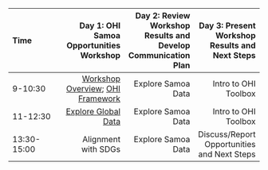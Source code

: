 |Time       |      Day 1: OHI Samoa Opportunities Workshop|      Day 2: Review Workshop Results and Develop Communication Plan|      Day 3: Present Workshop Results and Next Steps|
|:----------|----------:|----------:|----------:|
|9-10:30 | [Workshop Overview](http://ohi-science.org/country-opportunities-training/overview.html); [OHI Framework](http://ohi-science.org/country-opportunities-training/framework.html)  | Explore Samoa Data  | Intro to OHI Toolbox |
|11-12:30 | [Explore Global Data](http://ohi-science.org/country-opportunities-training/explore.html) | Explore Samoa Data |  Intro to OHI Toolbox |
|13:30-15:00 | Alignment with SDGs  | Explore Samoa Data |  Discuss/Report Opportunities and Next Steps |
